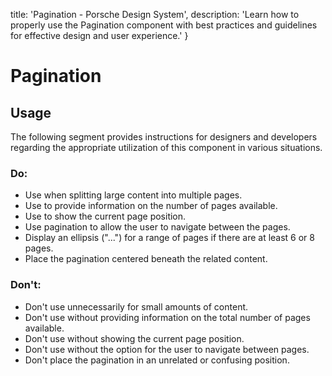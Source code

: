
  title: 'Pagination - Porsche Design System',
  description: 'Learn how to properly use the Pagination component with best practices and guidelines for effective design and user experience.'
}

# Pagination <ComponentStatus tagName="p-pagination"></ComponentStatus>

<TableOfContents headings={[]} />

## Usage

The following segment provides instructions for designers and developers regarding the appropriate utilization of this
component in various situations.

### Do:

- Use when splitting large content into multiple pages.
- Use to provide information on the number of pages available.
- Use to show the current page position.
- Use pagination to allow the user to navigate between the pages.
- Display an ellipsis ("...") for a range of pages if there are at least 6 or 8 pages.
- Place the pagination centered beneath the related content.

### Don't:

- Don't use unnecessarily for small amounts of content.
- Don't use without providing information on the total number of pages available.
- Don't use without showing the current page position.
- Don't use without the option for the user to navigate between pages.
- Don't place the pagination in an unrelated or confusing position.
